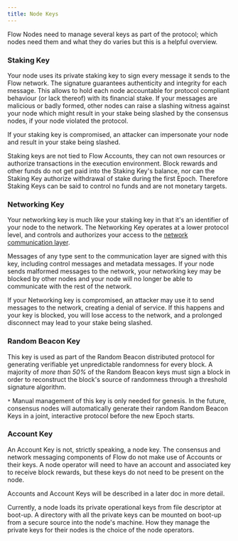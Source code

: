 ```yaml
---
title: Node Keys
---
```


Flow Nodes need to manage several keys as part of the protocol; which nodes need them and what they do varies but this is a helpful overview.

<!-- [block:api-header]
{
"title": "Key Types"
}
[/block]

[block:parameters]
{
"data": {
"h-0": "Key",
"h-1": "Algortihm",
"0-0": "Staking Key",
"h-2": "Needed By",
"0-1": "BLS with curve BLS12381",
"0-2": "All Nodes",
"1-0": "Networking Key",
"1-1": "ECDSA with curve secp256k1",
"1-2": "All Nodes",
"2-0": "Random Beacon Key",
"2-1": "BLS threshold signature with curve BLS12381",
"2-2": "Consensus Nodes\*",
"3-0": "Account Key",
"3-2": "Users\nNot needed by Nodes",
"3-1": "ECDSA with curves P-256 or secp256k1"
},
"cols": 3,
"rows": 4
}
[/block] -->

### Staking Key

Your node uses its private staking key to sign every message it sends to the Flow network. The signature guarantees authenticity and integrity for each message. This allows to hold each node accountable for protocol compliant behaviour (or lack thereof) with its financial stake. If your messages are malicious or badly formed, other nodes can raise a slashing witness against your node which might result in your stake being slashed by the consensus nodes, if your node violated the protocol.

If your staking key is compromised, an attacker can impersonate your node and result in your stake being slashed.

Staking keys are not tied to Flow Accounts, they can not own resources or authorize transactions in the execution environment. Block rewards and other funds do not get paid into the Staking Key's balance, nor can the Staking Key authorize withdrawal of stake during the first Epoch. Therefore Staking Keys can be said to control no funds and are not monetary targets.

### Networking Key

Your networking key is much like your staking key in that it's an identifier of your node to the network. The Networking Key operates at a lower protocol level, and controls and authorizes your access to the [network communication layer](https://libp2p.io/).

Messages of any type sent to the communication layer are signed with this key, including control messages and metadata messages. If your node sends malformed messages to the network, your networking key may be blocked by other nodes and your node will no longer be able to communicate with the rest of the network.

If your Networking key is compromised, an attacker may use it to send messages to the network, creating a denial of service. If this happens and your key is blocked, you will lose access to the network, and a prolonged disconnect may lead to your stake being slashed.

### Random Beacon Key

This key is used as part of the Random Beacon distributed protocol for generating verifiable yet unpredictable randomness for every block. A majority of _more than 50%_ of the Random Beacon keys must sign a block in order to reconstruct the block's source of randomness through a threshold signature algorithm.

`*` Manual management of this key is only needed for genesis. In the future, consensus nodes will automatically generate their random Random Beacon Keys in a joint, interactive protocol before the new Epoch starts.

### Account Key

An Account Key is not, strictly speaking, a node key. The consensus and network messaging components of Flow do not make use of Accounts or their keys. A node operator will need to have an account and associated key to receive block rewards, but these keys do not need to be present on the node.

Accounts and Account Keys will be described in a later doc in more detail.

<!-- [block:api-header]
{
"title": "Operational Keys for Staked Nodes"
}
[/block]
For performance reasons, a node's _private_ operational keys (Staking Key, Networking Key and (optionally) Random Beacon Key) must be _locally_ available for signing. In the current node implementation, keys are held in memory. However, it is straight forward to delegate the signing functionality to a secure hardware, provided it supports the necessary operations for BLS and ECDSA.
[block:callout]
{
"type": "info",
"body": "Nodes' operational keys enforce authenticity and integrity of the nodes' protocol messages. A node's operational keys do _not_ grant access to any funds, such as the stake."
}
[/block] -->

Currently, a node loads its private operational keys from file descriptor at boot-up. A directory with all the private keys can be mounted on boot-up from a secure source into the node's machine. How they manage the private keys for their nodes is the choice of the node operators.
